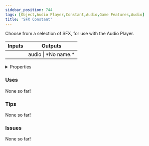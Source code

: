 ```yaml
---
sidebar_position: 744
tags: [Object,Audio Player,Constant,Audio,Game Features,Audio]
title: 'SFX Constant'
---
```


Choose from a selection of SFX, for use with the Audio Player.



<IChip uuid="d65a4666-5036-436b-ad42-a20aafa2174d"/>

<table><thead><tr><th>Inputs</th><th>Outputs</th></tr></thead><tbody><tr><td /><td>audio | *No name.*</td></tr></tbody></table>

<details>
  <summary>Properties</summary>
  <div>
    <div>
    <table>
      <tbody>
        <tr>
          <td>Is beta required?</td>
          <td>No</td>
        </tr>
        <tr>
          <td>Is chip a trolling risk?</td>
          <td>No</td>
        </tr>
        <tr>
          <td>Is chip a role assignment risk?</td>
          <td>No</td>
        </tr>
        <tr>
          <td>Chip UUID</td>
          <td>d65a4666-5036-436b-ad42-a20aafa2174d</td>
        </tr>
        <tr>
          <td>Room availability</td>
          <td>Available everywhere</td>
        </tr>
      </tbody>
    </table>
    </div>
  </div>
</details>

### Uses

None so far!

### Tips

None so far!

### Issues

None so far!